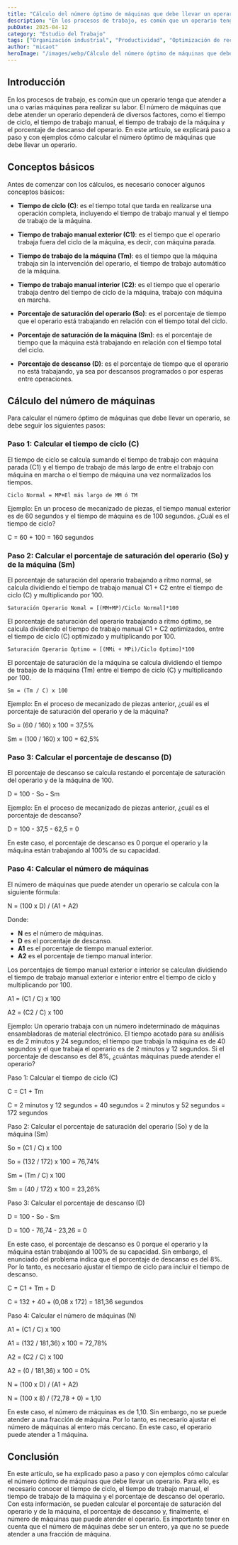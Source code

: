 ```yaml
---
title: "Cálculo del número óptimo de máquinas que debe llevar un operario"
description: "En los procesos de trabajo, es común que un operario tenga que atender a una o varias máquinas. Aprende a calcular el número óptimo de máquinas para maximizar la productividad."
pubDate: 2025-04-12
category: "Estudio del Trabajo"
tags: ["Organización industrial", "Productividad", "Optimización de recursos", "Estudio de tiempos", "Saturación del operario"]
author: "micaot"
heroImage: "/images/webp/Cálculo del número óptimo de máquinas que debe llevar un operario.webp"
---
```


## Introducción

En los procesos de trabajo, es común que un operario tenga que atender a una o varias máquinas para realizar su labor. El número de máquinas que debe atender un operario dependerá de diversos factores, como el tiempo de ciclo, el tiempo de trabajo manual, el tiempo de trabajo de la máquina y el porcentaje de descanso del operario. En este artículo, se explicará paso a paso y con ejemplos cómo calcular el número óptimo de máquinas que debe llevar un operario.

## Conceptos básicos

Antes de comenzar con los cálculos, es necesario conocer algunos conceptos básicos:

- **Tiempo de ciclo (C)**: es el tiempo total que tarda en realizarse una operación completa, incluyendo el tiempo de trabajo manual y el tiempo de trabajo de la máquina.

- **Tiempo de trabajo manual exterior (C1)**: es el tiempo que el operario trabaja fuera del ciclo de la máquina, es decir, con máquina parada.

- **Tiempo de trabajo de la máquina (Tm)**: es el tiempo que la máquina trabaja sin la intervención del operario, el tiempo de trabajo automático de la máquina.

- **Tiempo de trabajo manual interior (C2)**: es el tiempo que el operario trabaja dentro del tiempo de ciclo de la máquina, trabajo con máquina en marcha.

- **Porcentaje de saturación del operario (So)**: es el porcentaje de tiempo que el operario está trabajando en relación con el tiempo total del ciclo.

- **Porcentaje de saturación de la máquina (Sm)**: es el porcentaje de tiempo que la máquina está trabajando en relación con el tiempo total del ciclo.

- **Porcentaje de descanso (D)**: es el porcentaje de tiempo que el operario no está trabajando, ya sea por descansos programados o por esperas entre operaciones.

## Cálculo del número de máquinas

Para calcular el número óptimo de máquinas que debe llevar un operario, se debe seguir los siguientes pasos:

### Paso 1: Calcular el tiempo de ciclo (C)

El tiempo de ciclo se calcula sumando el tiempo de trabajo con máquina parada (C1) y el tiempo de trabajo de más largo de entre el trabajo con máquina en marcha o el tiempo de máquina una vez normalizados los tiempos.

<pre><code>Ciclo Normal = MP+El más largo de MM ó TM</code></pre>

Ejemplo: En un proceso de mecanizado de piezas, el tiempo manual exterior es de 60 segundos y el tiempo de máquina es de 100 segundos. ¿Cuál es el tiempo de ciclo?

C = 60 + 100 = 160 segundos

### Paso 2: Calcular el porcentaje de saturación del operario (So) y de la máquina (Sm)

El porcentaje de saturación del operario trabajando a ritmo normal, se calcula dividiendo el tiempo de trabajo manual C1 + C2 entre el tiempo de ciclo (C) y multiplicando por 100.

<pre><code>Saturación Operario Nomal = [(MM+MP)/Ciclo Normal]*100</code></pre>

El porcentaje de saturación del operario trabajando a ritmo óptimo, se calcula dividiendo el tiempo de trabajo manual C1 + C2 optimizados, entre el tiempo de ciclo (C) optimizado y multiplicando por 100.

<pre><code>Saturación Operario Óptimo = [(MMi + MPi)/Ciclo Óptimo]*100</code></pre>

El porcentaje de saturación de la máquina se calcula dividiendo el tiempo de trabajo de la máquina (Tm) entre el tiempo de ciclo (C) y multiplicando por 100.

<pre><code>Sm = (Tm / C) x 100</code></pre>

Ejemplo: En el proceso de mecanizado de piezas anterior, ¿cuál es el porcentaje de saturación del operario y de la máquina?

So = (60 / 160) x 100 = 37,5%

Sm = (100 / 160) x 100 = 62,5%

### Paso 3: Calcular el porcentaje de descanso (D)

El porcentaje de descanso se calcula restando el porcentaje de saturación del operario y de la máquina de 100.

D = 100 - So - Sm

Ejemplo: En el proceso de mecanizado de piezas anterior, ¿cuál es el porcentaje de descanso?

D = 100 - 37,5 - 62,5 = 0

En este caso, el porcentaje de descanso es 0 porque el operario y la máquina están trabajando al 100% de su capacidad.

### Paso 4: Calcular el número de máquinas

El número de máquinas que puede atender un operario se calcula con la siguiente fórmula:

N = (100 x D) / (A1 + A2)

Donde:

- **N** es el número de máquinas.
- **D** es el porcentaje de descanso.
- **A1** es el porcentaje de tiempo manual exterior.
- **A2** es el porcentaje de tiempo manual interior.

Los porcentajes de tiempo manual exterior e interior se calculan dividiendo el tiempo de trabajo manual exterior e interior entre el tiempo de ciclo y multiplicando por 100.

A1 = (C1 / C) x 100

A2 = (C2 / C) x 100

Ejemplo: Un operario trabaja con un número indeterminado de máquinas ensambladoras de material electrónico. El tiempo acotado para su análisis es de 2 minutos y 24 segundos; el tiempo que trabaja la máquina es de 40 segundos y el que trabaja el operario es de 2 minutos y 12 segundos. Si el porcentaje de descanso es del 8%, ¿cuántas máquinas puede atender el operario?

Paso 1: Calcular el tiempo de ciclo (C)

C = C1 + Tm

C = 2 minutos y 12 segundos + 40 segundos = 2 minutos y 52 segundos = 172 segundos

Paso 2: Calcular el porcentaje de saturación del operario (So) y de la máquina (Sm)

So = (C1 / C) x 100

So = (132 / 172) x 100 = 76,74%

Sm = (Tm / C) x 100

Sm = (40 / 172) x 100 = 23,26%

Paso 3: Calcular el porcentaje de descanso (D)

D = 100 - So - Sm

D = 100 - 76,74 - 23,26 = 0

En este caso, el porcentaje de descanso es 0 porque el operario y la máquina están trabajando al 100% de su capacidad. Sin embargo, el enunciado del problema indica que el porcentaje de descanso es del 8%. Por lo tanto, es necesario ajustar el tiempo de ciclo para incluir el tiempo de descanso.

C = C1 + Tm + D

C = 132 + 40 + (0,08 x 172) = 181,36 segundos

Paso 4: Calcular el número de máquinas (N)

A1 = (C1 / C) x 100

A1 = (132 / 181,36) x 100 = 72,78%

A2 = (C2 / C) x 100

A2 = (0 / 181,36) x 100 = 0%

N = (100 x D) / (A1 + A2)

N = (100 x 8) / (72,78 + 0) = 1,10

En este caso, el número de máquinas es de 1,10. Sin embargo, no se puede atender a una fracción de máquina. Por lo tanto, es necesario ajustar el número de máquinas al entero más cercano. En este caso, el operario puede atender a 1 máquina.

## Conclusión

En este artículo, se ha explicado paso a paso y con ejemplos cómo calcular el número óptimo de máquinas que debe llevar un operario. Para ello, es necesario conocer el tiempo de ciclo, el tiempo de trabajo manual, el tiempo de trabajo de la máquina y el porcentaje de descanso del operario. Con esta información, se pueden calcular el porcentaje de saturación del operario y de la máquina, el porcentaje de descanso y, finalmente, el número de máquinas que puede atender el operario. Es importante tener en cuenta que el número de máquinas debe ser un entero, ya que no se puede atender a una fracción de máquina.

